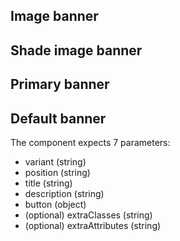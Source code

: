 

## Image banner

<Playground playgroundLink="/storybook/ec/index.html?selectedKind=HeroBanner&selectedStory=image&stories=0">
  <HeroBanner
    variant="image"
    title={demoContentImage.title}
    description={demoContentImage.description}
    button={demoContentImage.button}
    image={demoContentImage.image}
  />
</Playground>

## Shade image banner

<Playground playgroundLink="/storybook/ec/index.html?selectedKind=HeroBanner&selectedStory=image-shade&stories=0">
  <HeroBanner
    variant="image-shade"
    title={demoContentImageShade.title}
    description={demoContentImageShade.description}
    button={demoContentImageShade.button}
    image={demoContentImageShade.image}
  />
</Playground>

## Primary banner

<Playground playgroundLink="/storybook/ec/index.html?selectedKind=HeroBanner&selectedStory=primary&stories=0">
  <HeroBanner
    variant="primary"
    title={demoContentPrimary.title}
    description={demoContentPrimary.description}
    button={demoContentPrimary.button}
  />
</Playground>

## Default banner

<Playground playgroundLink="/storybook/ec/index.html?selectedKind=HeroBanner&selectedStory=default&stories=0">
  <HeroBanner
    variant="default"
    title={demoContentDefault.title}
    description={demoContentDefault.description}
    button={demoContentDefault.button}
  />
</Playground>

The component expects 7 parameters:

- variant (string)
- position (string)
- title (string)
- description (string)
- button (object)
- (optional) extraClasses (string)
- (optional) extraAttributes (string)
